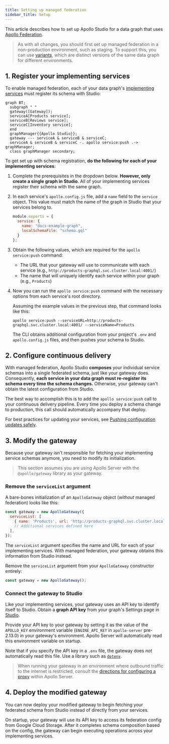 ```yaml
---
title: Setting up managed federation
sidebar_title: Setup
---
```



This article describes how to set up Apollo Studio for a data graph that uses [Apollo Federation](https://www.apollographql.com/docs/apollo-server/federation/introduction/).

> As with all changes, you should first set up managed federation in a non-production environment, such as staging. To support this, you can use [variants](../schema-registry/#managing-environments-with-variants), which are distinct versions of the same data graph for different environments.

## 1. Register your implementing services

To enable managed federation, each of your data graph's [implementing services](https://www.apollographql.com/docs/apollo-server/federation/implementing-services/) must register its schema with Studio:

```mermaid
graph BT;
  subgraph " "
  gateway([Gateway]);
  serviceA[Products service];
  serviceB[Reviews service];
  serviceC[Inventory service];
  end
  graphManager{{Apollo Studio}};
  gateway --- serviceA & serviceB & serviceC;
  serviceA & serviceB & serviceC -. apollo service:push .-> graphManager;
  class graphManager secondary;
```

To get set up with schema registration, **do the following for each of your implementing services**:

1. Complete the prerequisites in the dropdown below. **However, only create a single graph in Studio**. All of your implementing services register their schema with the same graph.

  <ProjectConfigPanel />

2. In each service's `apollo.config.js` file, add a `name` field to the `service` object. This value must match the name of the graph in Studio that your services belong to.

    ```json{3}:title=apollo.config.js
    module.exports = {
      service: {
        name: "docs-example-graph",
        localSchemaFile: "schema.gql"
      }
    };
    ```

3. Obtain the following values, which are required for the `apollo service:push` command:

    * The URL that your gateway will use to communicate with each service (e.g., `http://products-graphql.svc.cluster.local:4001/`)
    * The name that will uniquely identify each service within your graph (e.g., `Products`)

3. Now you can run the `apollo service:push` command with the necessary options from each service's root directory.

    Assuming the example values in the previous step, that command looks like this:

    ```
    apollo service:push --serviceURL=http://products-graphql.svc.cluster.local:4001/ --serviceName=Products
    ```

    The CLI obtains additional configuration from your project's `.env` and `apollo.config.js` files, and then pushes your schema to Studio.

## 2. Configure continuous delivery

With managed federation, Apollo Studio **composes** your individual service schemas into a single federated schema, just like your gateway does. Consequently, **each service in your data graph must re-register its schema every time the schema changes.** Otherwise, your gateway can't obtain the latest configuration from Studio.

The best way to accomplish this is to add the `apollo service:push` call to your continuous delivery pipeline. Every time you deploy a schema change to production, this call should automatically accompany that deploy.

For best practices for updating your services, see [Pushing configuration updates safely](./advanced-topics/#pushing-configuration-updates-safely).

## 3. Modify the gateway

Because your gateway isn't responsible for fetching your implementing service schemas anymore, you need to modify its initialization.

> This section assumes you are using Apollo Server with the `@apollo/gateway` library as your gateway.

### Remove the `serviceList` argument

A bare-bones initialization of an `ApolloGateway` object (_without_ managed federation) looks like this:

```js
const gateway = new ApolloGateway({
  serviceList: [
    { name: 'Products', url: 'http://products-graphql.svc.cluster.local:4001/' },
    // Additional services defined here
  ],
});
```

The `serviceList` argument specifies the name and URL for each of your implementing services. With managed federation, your gateway obtains this information from Studio instead.

Remove the `serviceList` argument from your `ApolloGateway` constructor entirely:

```js
const gateway = new ApolloGateway();
```

### Connect the gateway to Studio

Like your implementing services, your gateway uses an API key to identify itself to Studio. Obtain a **graph API key** from your graph's Settings page in [Studio](https://engine.apollographql.com/).

Provide your API key to your gateway by setting it as the value of the `APOLLO_KEY` environment variable (`ENGINE_API_KEY` in `apollo-server` pre-2.13.0) in your gateway's environment. Apollo Server will automatically read this environment variable on startup.

Note that if you specify the API key in a `.env` file, the gateway does _not_ automatically read this file. Use a library such as [`dotenv`](https://www.npmjs.com/package/dotenv).

> When running your gateway in an environment where outbound traffic to the internet is restricted, consult the [directions for configuring a proxy](https://www.apollographql.com/docs/apollo-server/proxy-configuration/) within Apollo Server.

## 4. Deploy the modified gateway

You can now deploy your modified gateway to begin fetching your federated schema from Studio instead of directly from your services.

On startup, your gateway will use its API key to access its federation config from Google Cloud Storage. After it completes schema composition based on the config, the gateway can begin executing operations across your implementing services.
